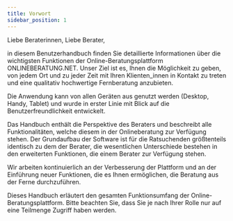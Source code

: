 ```yaml
---
title: Vorwort
sidebar_position: 1
---
```



Liebe Beraterinnen, Liebe Berater,

in diesem Benutzerhandbuch finden Sie detaillierte Informationen über die wichtigsten Funktionen der Online-Beratungsplattform <Bold>ONLINEBERATUNG.NET</Bold>. Unser Ziel ist es, Ihnen die Möglichkeit zu geben, von jedem Ort und zu jeder Zeit mit Ihren Klienten_innen in Kontakt zu treten und eine qualitativ hochwertige Fernberatung anzubieten.

Die Anwendung kann von allen Geräten aus genutzt werden (Desktop, Handy, Tablet) und wurde in erster Linie mit Blick auf die Benutzerfreundlichkeit entwickelt.

Das Handbuch enthält die Perspektive des Beraters und beschreibt alle Funktionalitäten, welche diesem in der Onlineberatung zur Verfügung stehen. Der Grundaufbau der Software ist für die Ratsuchenden größtenteils identisch zu dem der Berater, die wesentlichen Unterschiede bestehen in den erweiterten Funktionen, die einem Berater zur Verfügung stehen.

Wir arbeiten kontinuierlich an der Verbesserung der Plattform und an der Einführung neuer Funktionen, die es Ihnen ermöglichen, die Beratung aus der Ferne durchzuführen.

<PrimaryNote>
  Dieses Handbuch erläutert den gesamten Funktionsumfang der
  Online-Beratungsplattform. Bitte beachten Sie, dass Sie je nach Ihrer Rolle
  nur auf eine Teilmenge Zugriff haben werden.
</PrimaryNote>
